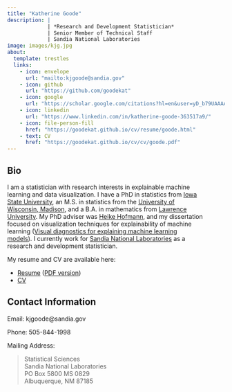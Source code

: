 ```yaml
---
title: "Katherine Goode"
description: | 
             | *Research and Development Statistician*
             | Senior Member of Technical Staff
             | Sandia National Laboratories
image: images/kjg.jpg
about:
  template: trestles
  links:
    - icon: envelope
      url: "mailto:kjgoode@sandia.gov"
    - icon: github
      url: "https://github.com/goodekat"
    - icon: google
      url: "https://scholar.google.com/citations?hl=en&user=yD_b79UAAAAJ"
    - icon: linkedin
      url: "https://www.linkedin.com/in/katherine-goode-363517a9/"
    - icon: file-person-fill
      href: "https://goodekat.github.io/cv/resume/goode.html"
    - text: CV
      href: "https://goodekat.github.io/cv/cv/goode.pdf"
---
```


::: {.column-page style="width: 90%"}
## Bio

I am a statistician with research interests in explainable machine learning and data visualization. I have a PhD in statistics from [Iowa State University](https://www.stat.iastate.edu/), an M.S. in statistics from the [University of Wisconsin, Madison](https://stat.wisc.edu/), and a B.A. in mathematics from [Lawrence University](https://www.lawrence.edu/academics/college/mathematics). My PhD adviser was [Heike Hofmann](https://github.com/heike), and my dissertation focused on visualization techniques for explainability of machine learning ([Visual diagnostics for explaining machine learning models](https://dr.lib.iastate.edu/items/abac51d2-c05b-4ef2-90f5-03740ff5c682)). I currently work for [Sandia National Laboratories](https://www.sandia.gov/) as a research and development statistician.

My resume and CV are available here:

- [Resume](https://goodekat.github.io/cv/resume/goode.html) ([PDF version](https://goodekat.github.io/cv/resume/goode.pdf))
- [CV](https://goodekat.github.io/cv/cv/goode.pdf)

## Contact Information

Email: kjgoode\@sandia.gov

Phone: 505-844-1998

Mailing Address:

> Statistical Sciences\
> Sandia National Laboratories\
> PO Box 5800 MS 0829\
> Albuquerque, NM 87185
:::
